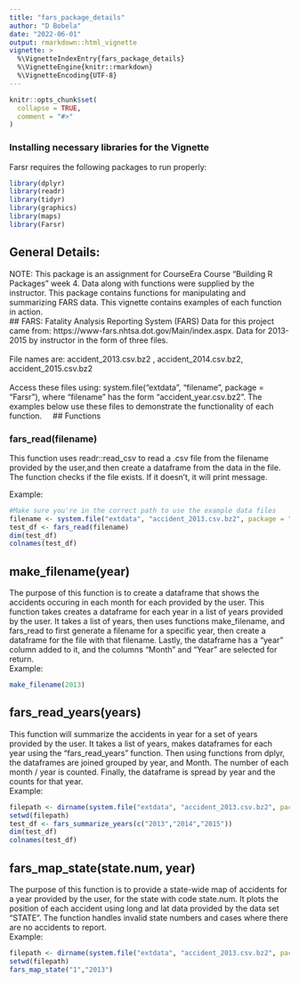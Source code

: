 ```yaml
---
title: "fars_package_details"
author: "D Bobela"
date: "2022-06-01"
output: rmarkdown::html_vignette
vignette: >
  %\VignetteIndexEntry{fars_package_details}
  %\VignetteEngine{knitr::rmarkdown}
  %\VignetteEncoding{UTF-8}
---
```


```r
knitr::opts_chunk$set(
  collapse = TRUE,
  comment = "#>"
)
```

### Installing necessary libraries for the Vignette
Farsr requires the following packages to run properly:
```r
library(dplyr)
library(readr) 
library(tidyr)
library(graphics)
library(maps)
library(Farsr)
```

## General Details:
NOTE: This package is an assignment for CourseEra Course "Building R Packages" week 4.
Data along with functions were supplied by the instructor. This package contains functions for manipulating and summarizing FARS data. This vignette contains examples of each function in action. 
\ 
\
## FARS: Fatality Analysis Reporting System (FARS)
Data for this project came from: https://www-fars.nhtsa.dot.gov/Main/index.aspx.
Data for 2013-2015 by instructor in the form of three files.
\
\
File names are: accident_2013.csv.bz2 , accident_2014.csv.bz2, accident_2015.csv.bz2
\
\
Access these files using: system.file("extdata", "filename", package = "Farsr"), where "filename" has the form "accident_year.csv.bz2". The examples below use these files to demonstrate the functionality of each function. 
\ 
\ 
 ## Functions

### fars_read(filename)
This function uses readr::read_csv to read a .csv file from the filename provided by the user,and then create a dataframe from the data in the file. The function checks if the file exists. If it doesn't, it will print message. 
\

Example: 
\
```r
#Make sure you're in the correct path to use the example data files
filename <- system.file("extdata", "accident_2013.csv.bz2", package = "Farsr")
test_df <- fars_read(filename)
dim(test_df)
colnames(test_df)

```


## make_filename(year)
The purpose of this function is to create a dataframe that shows the accidents occuring in each month for each \code{years} provided by the user. This function takes creates a dataframe for each year in a list of years provided by the user. It takes a list of years, then uses functions make_filename, and fars_read to first generate a filename for a specific year, then create a dataframe for the file with that filename. Lastly, the dataframe has a "year" column added to it, and the columns "Month" and "Year" are selected for return.
\
Example: 
  
```r

make_filename(2013)

```

## fars_read_years(years)
This function will summarize the accidents in year for a set of years provided
by the user. It takes a list of years, makes dataframes for each year using the
"fars_read_years" function. Then using functions from dplyr, the dataframes are joined
grouped by year, and Month. The number of each month / year is counted. Finally, the
dataframe is spread by year and the counts for that year.
\
Example:
  
```r
filepath <- dirname(system.file("extdata", "accident_2013.csv.bz2", package = "Farsr"))
setwd(filepath) 
test_df <- fars_summarize_years(c("2013","2014","2015"))
dim(test_df)
colnames(test_df)
```


## fars_map_state(state.num, year)
The purpose of this function is to provide a state-wide map of accidents for a year provided by the user, for the state with code state.num. It plots the position of each accident using long and lat data provided by the data set "STATE". The function handles invalid state numbers and cases where there are no accidents to report.
\
Example: 
  
```r
filepath <- dirname(system.file("extdata", "accident_2013.csv.bz2", package = "Farsr"))
setwd(filepath) 
fars_map_state("1","2013")

```
















